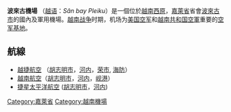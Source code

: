 {{Infobox Airport |
 airport_name = Pleiku Airport<br/>波來古場 |
 photo= Pleiku Airport.jpg|
 type = 公共 |
 run by = 越南南部总公司 (越南) |
 opened = |
 distance_to_city =  |
 elevation = 742米 |
 city = [[越南|越南]][[波來古市|波來古市]] |
 IATA = PXU |
 ICAO = VVPK |
 coordinates= {{coord|14|00|16.21|N|108|01|02|E|type:airport}}|
 runway1_heading = 09/27 |
 runway1_feet = 5,960 |
 runway1_meter = 1,817 |
 runway1_surface = 瀝青 |
}}

'''波來古機場''' （[[越语|越语]]：''Sân bay Pleiku''）是一個位於[[越南|越南]][[西原|西原]]，[[嘉萊省|嘉萊省]]省會[[波來古市|波來古市]]的國內及軍用機場。[[越南战争|越南战争]]时期，机场为[[美国空军|美国空军]]和[[越南共和国空軍|越南共和国空軍]]重要的[[空军基地|空军基地]]。

==航線==
*[[越捷航空|越捷航空]] （[[胡志明市|胡志明市]]，[[河内|河内]]，[[荣市国际机场|荣市]], [[吉碑国际机场|海防]]）
*[[越南航空|越南航空]]（[[胡志明市|胡志明市]]，[[河内|河内]]，[[岘港国际机场|岘港]]）
*[[捷星太平洋航空|捷星太平洋航空]] ([[胡志明市|胡志明市]]，[[河内|河内]])
{{越南機場}}
{{Airport-stub}}
[[Category:嘉萊省|Category:嘉萊省]]
[[Category:越南機場|Category:越南機場]]